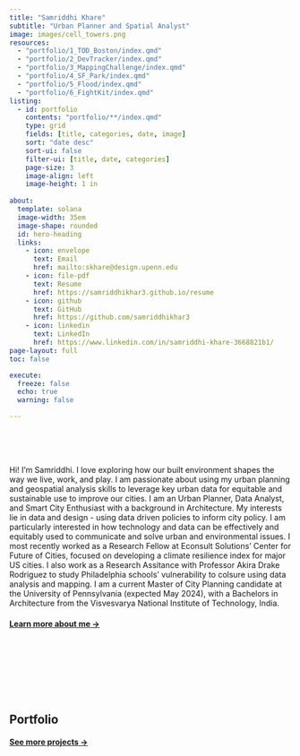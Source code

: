 ```yaml
---
title: "Samriddhi Khare"
subtitle: "Urban Planner and Spatial Analyst"
image: images/cell_towers.png
resources: 
  - "portfolio/1_TOD_Boston/index.qmd"
  - "portfolio/2_DevTracker/index.qmd"
  - "portfolio/3_MappingChallenge/index.qmd"
  - "portfolio/4_SF_Park/index.qmd"
  - "portfolio/5_Flood/index.qmd"
  - "portfolio/6_FightKit/index.qmd"
listing:
  - id: portfolio
    contents: "portfolio/**/index.qmd"
    type: grid
    fields: [title, categories, date, image]
    sort: "date desc"
    sort-ui: false
    filter-ui: [title, date, categories]
    page-size: 3
    image-align: left
    image-height: 1 in
    
about:
  template: solana
  image-width: 35em
  image-shape: rounded
  id: hero-heading
  links:
    - icon: envelope
      text: Email
      href: mailto:skhare@design.upenn.edu
    - icon: file-pdf
      text: Resume
      href: https://samriddhikhar3.github.io/resume
    - icon: github
      text: GitHub
      href: https://github.com/samriddhikhar3
    - icon: linkedin
      text: LinkedIn
      href: https://www.linkedin.com/in/samriddhi-khare-3668821b1/ 
page-layout: full
toc: false

execute: 
  freeze: false
  echo: true
  warning: false

---
```


<br><br>


::: {#hero-heading}
<br>
Hi! I'm Samriddhi. I love exploring how our built environment shapes the way we live, work, and play. I am passionate about using my urban planning and geospatial analysis skills to leverage key urban data for equitable and sustainable use to improve our cities. I am an Urban Planner, Data Analyst, and Smart City Enthusiast with a background in Architecture. My interests lie in data and design - using data driven policies to inform city policy. I am particularly interested in how technology and data can be effectively and equitably used  to communicate and solve urban and environmental issues. I most recently worked as a Research Fellow at Econsult Solutions’ Center for Future of Cities, focused on developing a climate resilience index for major US cities. I also work as a Research Assitance with Professor Akira Drake Rodriguez  to study Philadelphia schools' vulnerability to colsure using data analysis and mapping. I am a current Master of City Planning candidate at the University of Pennsylvania (expected May 2024), with a Bachelors in Architecture from the Visvesvarya National Institute of Technology, India.


#### [Learn more about me &rarr;](/about)

:::

<br><br>
<br><br>
<br><br>


## Portfolio

::: {#portfolio}
:::

#### [See more projects &rarr;](/portfolio/portfolio.html)